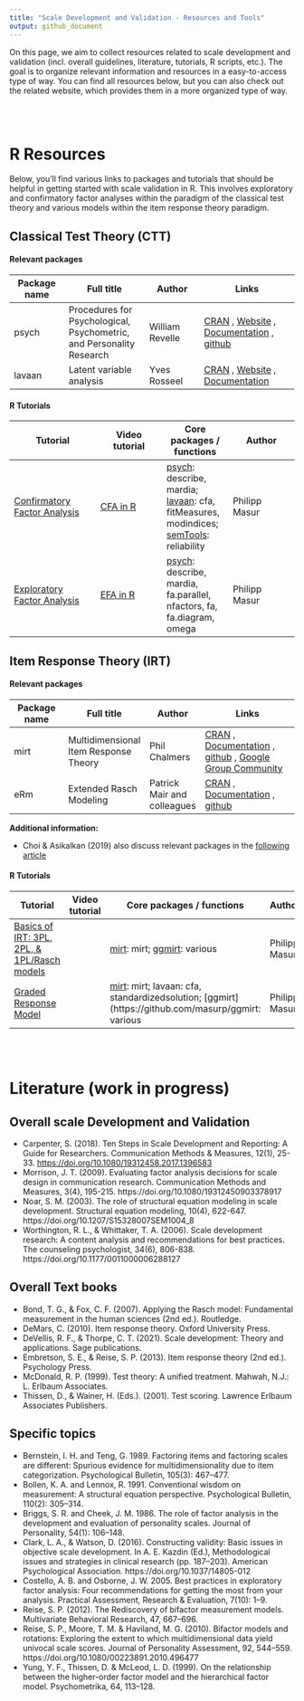 ```yaml
---
title: "Scale Development and Validation - Resources and Tools"
output: github_document
---
```



On this page, we aim to collect resources related to scale development and validation (incl. overall guidelines, literature, tutorials, R scripts, etc.). The goal is to organize relevant information and resources in a easy-to-access type of way. You can find all resources below, but you can also check out the related website, which provides them in a more organized type of way.




<br><br>

# R Resources

Below, you'll find various links to packages and tutorials that should be helpful in getting started with scale validation in R. This involves exploratory and confirmatory factor analyses within the paradigm of the classical test theory and various models within the item response theory paradigm. 

## Classical Test Theory (CTT)

#### Relevant packages

| Package name | Full title | Author | Links |
|----|------|----|-------|
| psych | Procedures for Psychological, Psychometric, and Personality Research | William Revelle | [CRAN](https://cran.r-project.org/web/packages/psych/index.html) , [Website](https://personality-project.org/r/psych/) ,  [Documentation](https://cran.r-project.org/web/packages/psych/psych.pdf) , [github](https://github.com/cran/psych) |
| lavaan | Latent variable analysis | Yves Rosseel | [CRAN](https://cran.r-project.org/web/packages/psych/index.html) , [Website](https://lavaan.ugent.be/) , [Documentation](https://cran.r-project.org/web/packages/lavaan/lavaan.pdf) | [github](https://github.com/yrosseel/lavaan) , [Google Group Community](https://groups.google.com/d/forum/lavaan) |


#### R Tutorials

| Tutorial | Video tutorial |  Core packages / functions | Author |
|----|---|---|---|
| [Confirmatory Factor Analysis](tutorials/R_test-theory_1_cfa.md) | [CFA in R](https://www.youtube.com/watch?v=uKlagNgC-GY) | [psych](http://personality-project.org/r/psych/psych-manual.pdf): describe, mardia; [lavaan](https://lavaan.ugent.be/): cfa, fitMeasures, modindices; [semTools](https://cran.r-project.org/web/packages/semTools/semTools.pdf): reliability | Philipp Masur |
| [Exploratory Factor Analysis](tutorials/R_test-theory_2_efa.md) | [EFA in R](https://youtu.be/AXaBMDA34YM) | [psych](http://personality-project.org/r/psych/psych-manual.pdf): describe, mardia, fa.parallel, nfactors, fa, fa.diagram, omega | Philipp Masur |



## Item Response Theory (IRT)

#### Relevant packages

| Package name | Full title | Author | Links |
|----|------|----|-------|
| mirt | Multidimensional Item Response Theory | Phil Chalmers | [CRAN](https://cran.r-project.org/web/packages/mirt/index.html) , [Documentation](https://cran.r-project.org/web/packages/mirt/mirt.pdf) , [github](https://github.com/philchalmers/mirt) , [Google Group Community](https://groups.google.com/g/mirt-package?pli=1) |
| eRm | Extended Rasch Modeling | Patrick Mair and colleagues | [CRAN](https://cran.r-project.org/package=eRm) , [Documentation](https://cran.r-project.org/web/packages/eRm/eRm.pdf) , [github](https://github.com/cran/eRm) |

**Additional information:**

- Choi & Asikalkan (2019) also discuss relevant packages in the [following article](https://doi.org/10.1080/15366367.2019.1586404)

#### R Tutorials

| Tutorial | Video tutorial |  Core packages / functions | Author |
|----|---|---|---|
| [Basics of IRT: 3PL, 2PL, & 1PL/Rasch models](https://github.com/ccs-amsterdam/r-course-material/blob/master/tutorials/R_test-theory_3_irt.md) |  | [mirt](https://cran.r-project.org/web/packages/mirt/mirt.pdf): mirt; [ggmirt](https://github.com/masurp/ggmirt): various | Philipp Masur |
| [Graded Response Model](https://github.com/ccs-amsterdam/r-course-material/blob/master/tutorials/R_test-theory_3_irt_graded.md) | | [mirt](https://cran.r-project.org/web/packages/mirt/mirt.pdf): mirt; lavaan: cfa, standardizedsolution; [ggmirt](https://github.com/masurp/ggmirt: various| Philipp Masur | 


<br><br>

# Literature (work in progress)

## Overall scale Development and Validation

- Carpenter, S. (2018). Ten Steps in Scale Development and Reporting: A Guide for Researchers. Communication Methods & Measures, 12(1), 25-33. [https://doi.org/10.1080/19312458.2017.1396583](https://doi.org/10.1080/19312458.2017.1396583)
- Morrison, J. T. (2009). Evaluating factor analysis decisions for scale design in communication research. Communication Methods and Measures, 3(4), 195-215. https://doi.org/10.1080/19312450903378917
- Noar, S. M. (2003). The role of structural equation modeling in scale development. Structural equation modeling, 10(4), 622-647. https://doi.org/10.1207/S15328007SEM1004_8
- Worthington, R. L., & Whittaker, T. A. (2006). Scale development research: A content analysis and recommendations for best practices. The counseling psychologist, 34(6), 806-838. https://doi.org/10.1177/0011000006288127


## Overall Text books

- Bond, T. G., & Fox, C. F. (2007). Applying the Rasch model: Fundamental measurement in the human sciences (2nd
ed.). Routledge.
- DeMars, C. (2010). Item response theory. Oxford University Press.
- DeVellis, R. F., & Thorpe, C. T. (2021). Scale development: Theory and applications. Sage publications.
- Embretson, S. E., & Reise, S. P. (2013). Item response theory (2nd ed.). Psychology Press.
- McDonald, R. P. (1999). Test theory: A unified treatment. Mahwah, N.J.: L. Erlbaum Associates.
- Thissen, D., & Wainer, H. (Eds.). (2001). Test scoring. Lawrence Erlbaum Associates Publishers.

## Specific topics

- Bernstein, I. H. and Teng, G. 1989. Factoring items and factoring scales are different: Spurious evidence for multidimensionality due to item categorization. Psychological Bulletin, 105(3): 467–477.  
- Bollen, K. A. and Lennox, R. 1991. Conventional wisdom on measurement: A structural equation perspective. Psychological Bulletin, 110(2): 305–314.
- Briggs, S. R. and Cheek, J. M. 1986. The role of factor analysis in the development and evaluation of personality scales. Journal of Personality, 54(1): 106–148.
- Clark, L. A., & Watson, D. (2016). Constructing validity: Basic issues in objective scale development. In A. E. Kazdin (Ed.), Methodological issues and strategies in clinical research (pp. 187–203). American Psychological Association. https://doi.org/10.1037/14805-012
- Costello, A. B. and Osborne, J. W. 2005. Best practices in exploratory factor analysis: Four recommendations for getting the most from your analysis. Practical Assessment, Research & Evaluation, 7(10): 1–9.
- Reise, S. P. (2012). The Rediscovery of bifactor measurement models. Multivariate Behavioral Research, 47, 667–696.
- Reise, S. P., Moore, T. M. & Haviland, M. G. (2010). Bifactor models and rotations: Exploring the extent to which multidimensional data yield univocal scale scores. Journal of Personality Assessment, 92, 544–559. https://doi.org/10.1080/00223891.2010.496477
- Yung, Y. F., Thissen, D. & McLeod, L. D. (1999). On the relationship between the higher-order factor model and the hierarchical factor model. Psychometrika, 64, 113–128.
